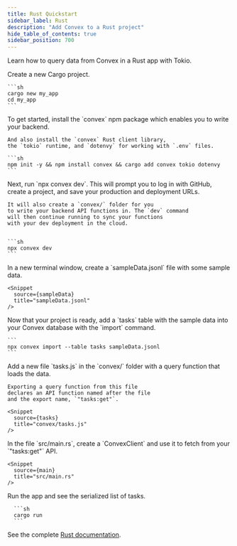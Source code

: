 ```yaml
---
title: Rust Quickstart
sidebar_label: Rust
description: "Add Convex to a Rust project"
hide_table_of_contents: true
sidebar_position: 700
---
```



Learn how to query data from Convex in a Rust app with Tokio.

<StepByStep>
  <Step title="Create a Cargo project">
    Create a new Cargo project.

    ```sh
    cargo new my_app
    cd my_app
    ```

  </Step>
  <Step title="Install the Convex client and server libraries">
    To get started, install the `convex` npm
    package which enables you to write your
    backend.

    And also install the `convex` Rust client library,
    the `tokio` runtime, and `dotenvy` for working with `.env` files.

    ```sh
    npm init -y && npm install convex && cargo add convex tokio dotenvy
    ```

  </Step>
  <Step title="Set up a Convex dev deployment">
    Next, run `npx convex dev`. This
    will prompt you to log in with GitHub,
    create a project, and save your production and deployment URLs.

    It will also create a `convex/` folder for you
    to write your backend API functions in. The `dev` command
    will then continue running to sync your functions
    with your dev deployment in the cloud.


    ```sh
    npx convex dev
    ```

  </Step>

  <Step title="Create sample data for your database">
    In a new terminal window, create a `sampleData.jsonl`
    file with some sample data.

    <Snippet
      source={sampleData}
      title="sampleData.jsonl"
    />

  </Step>

  <Step title="Add the sample data to your database">
    Now that your project is ready, add a `tasks` table
    with the sample data into your Convex database with
    the `import` command.

    ```
    npx convex import --table tasks sampleData.jsonl
    ```

  </Step>

  <Step title="Expose a database query">
    Add a new file `tasks.js` in the `convex/` folder
    with a query function that loads the data.

    Exporting a query function from this file
    declares an API function named after the file
    and the export name, `"tasks:get"`.

    <Snippet
      source={tasks}
      title="convex/tasks.js"
    />

  </Step>

  <Step title="Connect the app to your backend">
    In the file `src/main.rs`, create a `ConvexClient` and use it
    to fetch from your `"tasks:get"` API.
    
    <Snippet
      source={main}
      title="src/main.rs"
    />

  </Step>

  <Step title="Run the app">
      Run the app and see the serialized list of tasks.

      ```sh
      cargo run
      ```

  </Step>

</StepByStep>

See the complete [Rust documentation](https://docs.rs/convex/latest/convex/).

